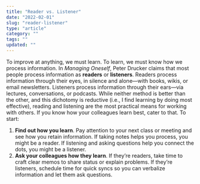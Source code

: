 ```yaml
---
title: "Reader vs. Listener"
date: "2022-02-01"
slug: "reader-listener"
type: "article"
category: ""
tags: ""
updated: ""
---
```


To improve at anything, we must learn. To learn, we must know how we process information. In *Managing Oneself*, Peter Drucker claims that most people process information as **readers** or **listeners**. Readers process information through their eyes, in silence and alone—with books, wikis, or email newsletters. Listeners process information through their ears—via lectures, conversations, or podcasts. While neither method is better than the other, and this dichotomy is reductive (i.e., I find learning by doing most effective), reading and listening are the most practical means for working with others. If you know how your colleagues learn best, cater to that. To start:

1. **Find out how you learn**. Pay attention to your next class or meeting and see how you retain information. If taking notes helps you process, you might be a reader. If listening and asking questions help you connect the dots, you might be a listener.
2. **Ask your colleagues how they learn**. If they’re readers, take time to craft clear memos to share status or explain problems. If they’re listeners, schedule time for quick syncs so you can verbalize information and let them ask questions.
